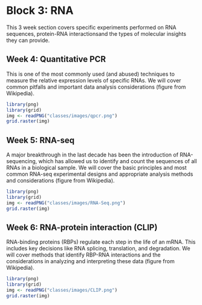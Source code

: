 # Block 3: RNA {#block-rna}

This 3 week section covers specific experiments performed on RNA sequences, protein-RNA interactionsand the types of molecular insights they can provide. 


## Week 4: Quantitative PCR

This is one of the most commonly used (and abused) techniques to measure the relative expression levels of specific RNAs. We will cover common pitfalls and important data analysis considerations (figure from Wikipedia).  


```r
library(png)
library(grid)
img <- readPNG("classes/images/qpcr.png")
grid.raster(img)
```

## Week 5: RNA-seq

A major breakthrough in the last decade has been the introduction of RNA-sequencing, which has allowed us to identify and count the sequences of all RNAs in a biological sample. We will cover the basic principles and most common RNA-seq experimental designs and appropriate analysis methods and considerations (figure from Wikipedia).


```r
library(png)
library(grid)
img <- readPNG("classes/images/RNA-Seq.png")
grid.raster(img)
```


## Week 6: RNA-protein interaction (CLIP)

RNA-binding proteins (RBPs) regulate each step in the life of an mRNA. This includes key decisions like RNA splicing, translation, and degradation. We will cover methods that identify RBP-RNA interactions and the considerations in analyzing and interpreting these data (figure from Wikipedia). 


```r
library(png)
library(grid)
img <- readPNG("classes/images/CLIP.png")
grid.raster(img)
```
